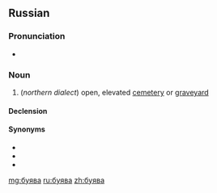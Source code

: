 ==Russian==

===Pronunciation===
* {{ru-IPA|бу́ява}}

===Noun===
{{ru-noun+|бу́ява}}

# {{cx|regional||lang=ru}} (''northern dialect'') open, elevated [[cemetery]] or [[graveyard]]

====Declension====
{{ru-noun-table|бу́ява}}

====Synonyms====
* {{l|ru|буево}}
* {{l|ru|кладбище}}
* {{l|ru|могила}}

[[mg:буява]]
[[ru:буява]]
[[zh:буява]]